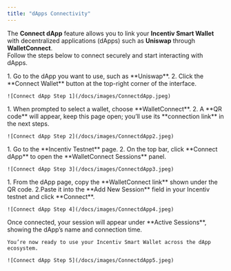 ```yaml
---
title: "dApps Connectivity"
---
```


The **Connect dApp** feature allows you to link your **Incentiv Smart Wallet** with decentralized applications (dApps) such as **Uniswap** through **WalletConnect**.\
Follow the steps below to connect securely and start interacting with dApps.

<Steps>
  <Step title="Step 1: Open the dApp You Want to Connect">
    1. Go to the dApp you want to use, such as **Uniswap**.
    2. Click the **Connect Wallet** button at the top-right corner of the interface.

    ![Connect dApp Step 1](/docs/images/ConnectdApp.jpeg)
  </Step>
  <Step title="Step 2: Choose WalletConnect">
    1. When prompted to select a wallet, choose **WalletConnect**.
    2. A **QR code** will appear, keep this page open; you’ll use its **connection link** in the next steps.

    ![Connect dApp Step 2](/docs/images/ConnectdApp2.jpeg)
  </Step>
  <Step title="Step 3: Open the Incentiv Testnet">
    1. Go to the **Incentiv Testnet** page.
    2. On the top bar, click **Connect dApp** to open the **WalletConnect Sessions** panel.

    ![Connect dApp Step 3](/docs/images/ConnectdApp3.jpeg)
  </Step>
  <Step title="Step 4: Paste the WalletConnect URI">
    1. From the dApp page, copy the **WalletConnect link** shown under the QR code. 2.Paste it into the **Add New Session** field in your Incentiv testnet and click **Connect**.

    ![Connect dApp Step 4](/docs/images/ConnectdApp4.jpeg)
  </Step>
  <Step title="Step 5: Confirm Connection">
    Once connected, your session will appear under **Active Sessions**, showing the dApp’s name and connection time.

    You’re now ready to use your Incentiv Smart Wallet across the dApp ecosystem.

    ![Connect dApp Step 5](/docs/images/ConnectdApp5.jpeg)
  </Step>
</Steps>